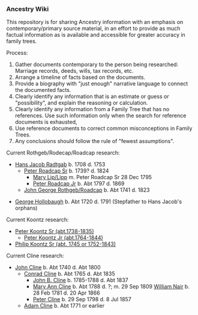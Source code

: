 === Ancestry Wiki ===
This repository is for sharing Ancestry information with an emphasis on contemporary/primary source material, in an effort to provide as much factual information as is available and accessible for greater accuracy in family trees.

Process:
# Gather documents contemporary to the person being researched:  Marriage records, deeds, wills, tax records, etc.
# Arrange a timeline of facts based on the documents.
# Provide a biography with "just enough" narrative language to connect the documented facts.
# Clearly identify any information that is an estimate or guess or "possibility", and explain the reasoning or calculation.
# Clearly identify any information from a Family Tree that has no references.  Use such information only when the search for reference documents is exhausted,
# Use reference documents to correct common misconceptions in Family Trees.
# Any conclusions should follow the rule of "fewest assumptions".

Current Rothgeb/Rodecap/Roadcap research:
* [[Profiles/Rothgeb/Radtgab-6.wikitext|Hans Jacob Radtgab]] b. 1708 d. 1753
** [[Profiles/Rothgeb/Rothgeb-117.wikitext|Peter Roadcap Sr]] b. 1739? d. 1824
*** [[Profiles/Rothgeb/Lipp-177.wikitext|Mary Lip/Lipp]] m. Peter Roadcap Sr 28 Dec 1795
*** [[Profiles/Rothgeb/Rothgeb-184.wikitext|Peter Roadcap Jr]] b. Abt 1797 d. 1869
** [[Profiles/Rothgeb/Rothgeb-69.wikitext|John George Rothgeb/Roadcap]] b. Abt 1741 d. 1823

* [[Profiles/Rothgeb/Hollobaugh-G.wikitext|George Hollobaugh]] b. Abt 1720 d. 1791 (Stepfather to Hans Jacob's orphans)

Current Koontz research:
* [[Profiles/Koontz/Koontz-229.wikitext|Peter Koontz Sr (abt.1738-1835)]]
** [[Profiles/Koontz/Koontz-1153.wikitext|Peter Koontz Jr (abt.1764-1844)]]
* [[Profiles/Koontz/Kunz-676.wikitext|Philip Koontz Sr (abt. 1745 or 1752-1843)]]

Current Cline research:
* [[Profiles/Cline/Cline-7891.wikitext|John Cline]] b. Abt 1740 d. Abt 1800
** [[Profiles/Cline/Cline-6479.wikitext|Conrad Cline]] b. Abt 1765 d. Abt 1835
*** [[Profiles/Cline/Cline-7885.wikitext|John B. Cline]] b. 1785-1788 d. Abt 1837
*** [[Profiles/Cline/Cline-7903.wikitext|Mary Ann Cline]] b. Abt 1788 d. ?; m. 29 Sep 1809 [[Profiles/Cline/Nair-William.wikitext|William Nair]] b. 28 Feb 1781 d. 20 Apr 1866
*** [[Profiles/Cline/Cline-6480.wikitext|Peter Cline]] b. 29 Sep 1798 d. 8 Jul 1857
** [[Profiles/Cline/Cline-7892.wikitext|Adam Cline]] b. Abt 1771 or earlier
